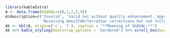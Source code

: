

```r
library(kableExtra)
A <- data.frame(GGQUAL=c(0,1,2,5,9))
A$description=c('Invalid', 'Valid but without quality enhancement. Approximately 1.2 m RMS horizontal accuracy.',
                'Receiving OmniSTAR/TerraStar corrections but not fully converged to the OmniSTAR/Terrastar position accuracy specification. Horizontal accuracy will be between 1.2 m and 0.1 m RMS.', 'Fully locked-in OmniSTAR XP or TerraStar C, usually starting after about 20 minutes of tracking the GPS satellites and receiving the OmniSTAR or TerraStar data feed. This mode provides 0.1 m RMS or better horizontal position accuracy. This is described in some documents as differential GPS.','Measurement enhanced by the Satellite-Based Augmentation System, a means of improving GPS accuracy and integrity by broadcasting from geostationary satellites wide area corrections for GPS satellite orbits and ionospheric delays. In the US, this uses the Wide-Area Augmentation System or WAAS. This is described in some data files as a differential-GPS measurement. Horizontal accuracy is approximately 0.6 m RMS.')
Ak <- kbl(A, align=c('c', 'l'), caption = "**Meaning of GGQUAL:**")
Ak %>% kable_styling(bootstrap_options = 'bordered') %>% scroll_box(width='80%')
```
